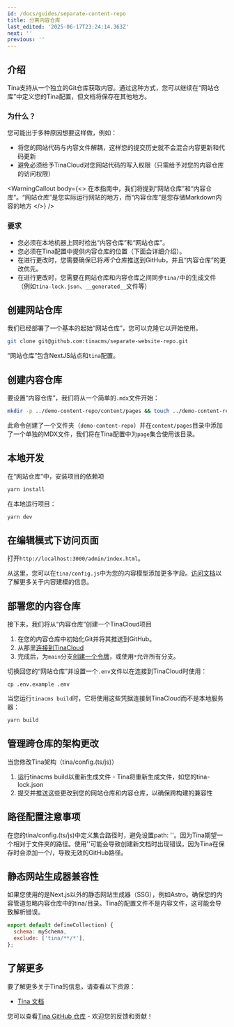```yaml
---
id: /docs/guides/separate-content-repo
title: 分离内容仓库
last_edited: '2025-06-17T23:24:14.363Z'
next: ''
previous: ''
---
```


## 介绍

Tina支持从一个独立的Git仓库获取内容。通过这种方式，您可以继续在“网站仓库”中定义您的Tina配置，但文档将保存在其他地方。

### 为什么？

您可能出于多种原因想要这样做，例如：

* 将您的网站代码与内容文件解耦，这样您的提交历史就不会混合内容更新和代码更新
* 避免必须给予TinaCloud对您网站代码的写入权限（只需给予对您的内容仓库的访问权限）

<WarningCallout
  body={<>
    在本指南中，我们将提到“网站仓库”和“内容仓库”。“网站仓库”是您实际运行网站的地方，而“内容仓库”是您存储Markdown内容的地方
  </>}
/>

### 要求

* 您必须在本地机器上同时检出“内容仓库”和“网站仓库”。
* 您必须在Tina配置中提供内容仓库的位置（下面会详细介绍）。
* 在进行更改时，您需要确保已将*两个*仓库推送到GitHub，并且“内容仓库”的更改优先。
* 在进行更改时，您需要在网站仓库和内容仓库之间同步`tina/`中的生成文件（例如`tina-lock.json`、`__generated__`文件等）

## 创建网站仓库

我们已经部署了一个基本的起始“网站仓库”，您可以克隆它以开始使用。

```sh
git clone git@github.com:tinacms/separate-website-repo.git
```

“网站仓库”包含NextJS站点和`tina`配置。

## 创建内容仓库

要设置“内容仓库”，我们将从一个简单的`.mdx`文件开始：

```sh
mkdir -p ../demo-content-repo/content/pages && touch ../demo-content-repo/content/pages/home.mdx && echo "Hello" >> ../demo-content-repo/content/pages/home.mdx
```

此命令创建了一个文件夹（`demo-content-repo`）并在`content/pages`目录中添加了一个单独的MDX文件，我们将在Tina配置中为`page`集合使用该目录。

## 本地开发

在“网站仓库”中，安装项目的依赖项

```sh
yarn install
```

在本地运行项目：

```sh
yarn dev
```

## 在编辑模式下访问页面

打开`http://localhost:3000/admin/index.html`。

从这里，您可以在`tina/config.js`中为您的内容模型添加更多字段。[访问文档](https://tina.io/docs/schema/)以了解更多关于内容建模的信息。

## 部署您的内容仓库

接下来，我们将从“内容仓库”创建一个TinaCloud项目

1. 在您的内容仓库中初始化Git并将其推送到GitHub。
2. 从那里[连接到TinaCloud](https://tina.io/docs/tina-cloud/dashboard/projects/)
3. 完成后，为`main`分支[创建一个令牌](https://tina.io/docs/tina-cloud/dashboard/projects/#api-tokens)，或使用`*`允许所有分支。

切换回您的“网站仓库”并设置一个`.env`文件以在连接到TinaCloud时使用：

```
cp .env.example .env
```

当您运行`tinacms build`时，它将使用这些凭据连接到TinaCloud而不是本地服务器：

```sh
yarn build
```

## 管理跨仓库的架构更改

当您修改Tina架构（tina/config.(ts/js)）

1. 运行tinacms build以重新生成文件 - Tina将重新生成文件，如您的tina-lock.json
2. 提交并推送这些更改到您的网站仓库和内容仓库，以确保跨构建的兼容性

## 路径配置注意事项

在您的tina/config.(ts/js)中定义集合路径时，避免设置path: ''。因为Tina期望一个相对于文件夹的路径。使用''可能会导致创建新文档时出现错误，因为Tina在保存时会添加一个/，导致无效的GitHub路径。

## 静态网站生成器兼容性

如果您使用的是Next.js以外的静态网站生成器（SSG），例如Astro。确保您的内容管道忽略内容仓库中的tina/目录。Tina的配置文件不是内容文件，这可能会导致解析错误。

```javascript
export default defineCollection) {
  schema: mySchema,
  exclude: ['tina/**/*'],
};
```

## 了解更多

要了解更多关于Tina的信息，请查看以下资源：

* [Tina 文档](https://tina.io/docs)

您可以查看[Tina GitHub 仓库](https://github.com/tinacms/tinacms) - 欢迎您的反馈和贡献！